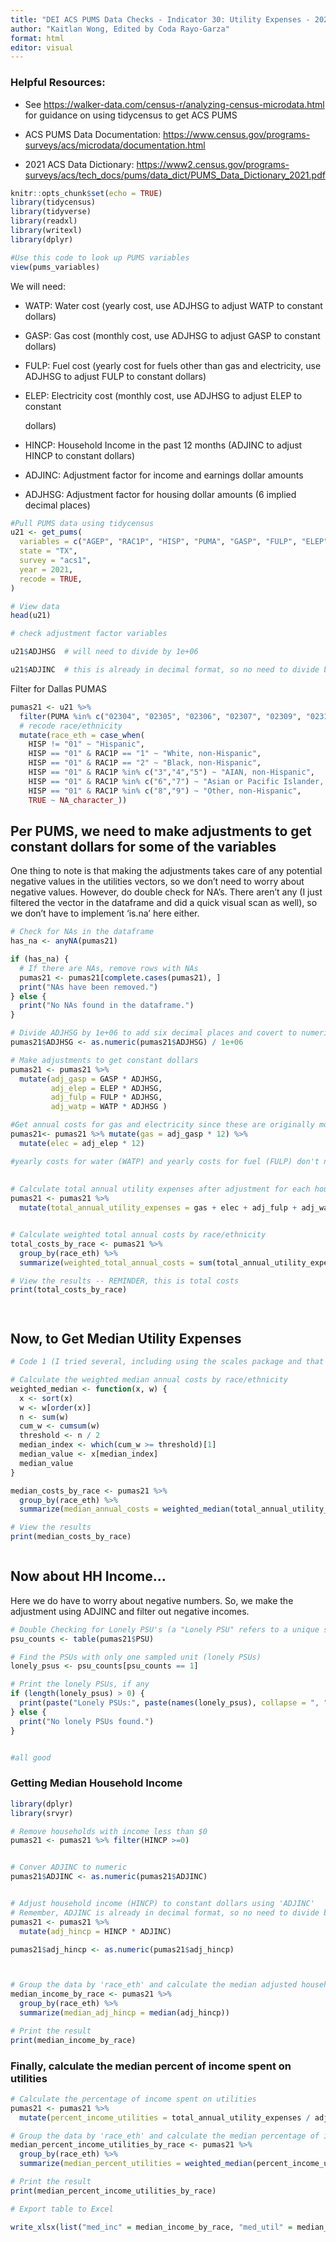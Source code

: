 ---
title: "DEI ACS PUMS Data Checks - Indicator 30: Utility Expenses - 2021 Final Version"
author: "Kaitlan Wong, Edited by Coda Rayo-Garza"
format: html
editor: visual
---

### **Helpful Resources:**

-   See <https://walker-data.com/census-r/analyzing-census-microdata.html> for guidance on using tidycensus to get ACS PUMS

-   ACS PUMS Data Documentation: <https://www.census.gov/programs-surveys/acs/microdata/documentation.html>

-   2021 ACS Data Dictionary: <https://www2.census.gov/programs-surveys/acs/tech_docs/pums/data_dict/PUMS_Data_Dictionary_2021.pdf>

```{r setup, include=FALSE}
knitr::opts_chunk$set(echo = TRUE)
library(tidycensus) 
library(tidyverse) 
library(readxl) 
library(writexl) 
library(dplyr)
```

```{r}
#Use this code to look up PUMS variables 
view(pums_variables)
```

We will need:

-   WATP: Water cost (yearly cost, use ADJHSG to adjust WATP to constant dollars)

-   GASP: Gas cost (monthly cost, use ADJHSG to adjust GASP to constant dollars)

-   FULP: Fuel cost (yearly cost for fuels other than gas and electricity, use ADJHSG to adjust FULP to constant dollars)

-   ELEP: Electricity cost (monthly cost, use ADJHSG to adjust ELEP to constant

    dollars)

-   HINCP: Household Income in the past 12 months (ADJINC to adjust HINCP to constant dollars)

-   ADJINC: Adjustment factor for income and earnings dollar amounts

-   ADJHSG: Adjustment factor for housing dollar amounts (6 implied decimal places)

```{r}
#Pull PUMS data using tidycensus 
u21 <- get_pums(
  variables = c("AGEP", "RAC1P", "HISP", "PUMA", "GASP", "FULP", "ELEP", "WATP", "ADJINC", "ADJHSG", "HINCP"),
  state = "TX",
  survey = "acs1",
  year = 2021,
  recode = TRUE,
)

# View data
head(u21)
```

```{r}
# check adjustment factor variables

u21$ADJHSG  # will need to divide by 1e+06

u21$ADJINC  # this is already in decimal format, so no need to divide by 1e+06
```

Filter for Dallas PUMAS

```{r}
pumas21 <- u21 %>%
  filter(PUMA %in% c("02304", "02305", "02306", "02307", "02309", "02310", "02311", "02312", "02313", "02314", "02315", "02316", "02319", "01901", "02001")) %>%
  # recode race/ethnicity
  mutate(race_eth = case_when(
    HISP != "01" ~ "Hispanic",
    HISP == "01" & RAC1P == "1" ~ "White, non-Hispanic",
    HISP == "01" & RAC1P == "2" ~ "Black, non-Hispanic",
    HISP == "01" & RAC1P %in% c("3","4","5") ~ "AIAN, non-Hispanic",
    HISP == "01" & RAC1P %in% c("6","7") ~ "Asian or Pacific Islander, non-Hispanic",
    HISP == "01" & RAC1P %in% c("8","9") ~ "Other, non-Hispanic",
    TRUE ~ NA_character_)) 
```

## Per PUMS, we need to make adjustments to get constant dollars for some of the variables

One thing to note is that making the adjustments takes care of any potential negative values in the utilities vectors, so we don't need to worry about negative values. However, do double check for NA's. There aren't any (I just filtered the vector in the dataframe and did a quick visual scan as well), so we don't have to implement 'is.na' here either.

```{r}
# Check for NAs in the dataframe
has_na <- anyNA(pumas21)

if (has_na) {
  # If there are NAs, remove rows with NAs
  pumas21 <- pumas21[complete.cases(pumas21), ]
  print("NAs have been removed.")
} else {
  print("No NAs found in the dataframe.")
}
```

```{r}
# Divide ADJHSG by 1e+06 to add six decimal places and covert to numeric
pumas21$ADJHSG <- as.numeric(pumas21$ADJHSG) / 1e+06

# Make adjustments to get constant dollars 
pumas21 <- pumas21 %>%
  mutate(adj_gasp = GASP * ADJHSG,
         adj_elep = ELEP * ADJHSG,
         adj_fulp = FULP * ADJHSG,
         adj_watp = WATP * ADJHSG )

#Get annual costs for gas and electricity since these are originally monthly 
pumas21<- pumas21 %>% mutate(gas = adj_gasp * 12) %>%
  mutate(elec = adj_elep * 12) 

#yearly costs for water (WATP) and yearly costs for fuel (FULP) don't need to be multiplied
  
  
# Calculate total annual utility expenses after adjustment for each household
pumas21 <- pumas21 %>%
  mutate(total_annual_utility_expenses = gas + elec + adj_fulp + adj_watp)


# Calculate weighted total annual costs by race/ethnicity
total_costs_by_race <- pumas21 %>%
  group_by(race_eth) %>%
  summarize(weighted_total_annual_costs = sum(total_annual_utility_expenses * WGTP, na.rm = TRUE) / sum(WGTP, na.rm = TRUE))

# View the results -- REMINDER, this is total costs 
print(total_costs_by_race)




```

## Now, to Get Median Utility Expenses

```{r}

# Code 1 (I tried several, including using the scales package and that was not successful)

# Calculate the weighted median annual costs by race/ethnicity
weighted_median <- function(x, w) {
  x <- sort(x)
  w <- w[order(x)]
  n <- sum(w)
  cum_w <- cumsum(w)
  threshold <- n / 2
  median_index <- which(cum_w >= threshold)[1]
  median_value <- x[median_index]
  median_value
}

median_costs_by_race <- pumas21 %>%
  group_by(race_eth) %>%
  summarize(median_annual_costs = weighted_median(total_annual_utility_expenses, w = WGTP))

# View the results
print(median_costs_by_race)



```

## Now about HH Income...

Here we do have to worry about negative numbers. So, we make the adjustment using ADJINC and filter out negative incomes.

```{r}
# Double Checking for Lonely PSU's (a "Lonely PSU" refers to a unique situation where a Public Use Microdata Area (PUMA) contains only one Primary Sampling Unit (PSU))
psu_counts <- table(pumas21$PSU)

# Find the PSUs with only one sampled unit (lonely PSUs)
lonely_psus <- psu_counts[psu_counts == 1]

# Print the lonely PSUs, if any
if (length(lonely_psus) > 0) {
  print(paste("Lonely PSUs:", paste(names(lonely_psus), collapse = ", ")))
} else {
  print("No lonely PSUs found.")
}


#all good 
```

### Getting Median Household Income

```{r}
library(dplyr)
library(srvyr)

# Remove households with income less than $0
pumas21 <- pumas21 %>% filter(HINCP >=0)


# Conver ADJINC to numeric
pumas21$ADJINC <- as.numeric(pumas21$ADJINC)


# Adjust household income (HINCP) to constant dollars using 'ADJINC'
# Remember, ADJINC is already in decimal format, so no need to divide by 1e+06
pumas21 <- pumas21 %>%
  mutate(adj_hincp = HINCP * ADJINC)

pumas21$adj_hincp <- as.numeric(pumas21$adj_hincp)



# Group the data by 'race_eth' and calculate the median adjusted household income
median_income_by_race <- pumas21 %>%
  group_by(race_eth) %>%
  summarize(median_adj_hincp = median(adj_hincp))

# Print the result
print(median_income_by_race)
```

### Finally, calculate the median percent of income spent on utilities

```{r}

# Calculate the percentage of income spent on utilities
pumas21 <- pumas21 %>%
  mutate(percent_income_utilities = total_annual_utility_expenses / adj_hincp)

# Group the data by 'race_eth' and calculate the median percentage of income spent on utilities
median_percent_income_utilities_by_race <- pumas21 %>%
  group_by(race_eth) %>%
  summarize(median_percent_utilities = weighted_median(percent_income_utilities, w = WGTP))

# Print the result
print(median_percent_income_utilities_by_race)

```

```{r}
# Export table to Excel

write_xlsx(list("med_inc" = median_income_by_race, "med_util" = median_costs_by_race, "percent_inc" = median_percent_income_utilities_by_race), "30_Utility Expenses_2021.xlsx")
```
